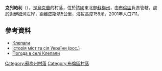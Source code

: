 {{coord|51|11|28|N|33|57|12|E|scale:100000_region:UA|display=title}}

'''克列帕利'''（{{lang-uk|Клепали}}），是[[烏克蘭|烏克蘭]]的村落，位於該國東北部[[蘇梅州|蘇梅州]]，由[[布倫區_(烏克蘭)|布倫區]]負責管轄，處於[[謝伊姆河|謝伊姆河]]左岸，距離[[皮斯基_(布倫區)|皮斯基]]5公里，海拔高度158米，2001年人口711。

==參考資料==
* [http://w1.c1.rada.gov.ua/pls/z7502/A005?rdat1=05.12.2011&rf7571=28752 Клепали]{{dead link|date=2017年11月 |bot=InternetArchiveBot |fix-attempted=yes }}
* [https://web.archive.org/web/20110103120832/http://www.igsu.org.ua/Sumskaja.obl/Burynskij.rajon/Klepaly.html Історія міст та сіл України (рос.)]
* [http://weather.in.ua/ua/symskaja/10657 Погода в селі Клепали] {{Wayback|url=http://weather.in.ua/ua/symskaja/10657 |date=20160305073944 }}

{{DEFAULTSORT:Клепали}}

[[Category:蘇梅州村落|Category:蘇梅州村落]]
[[Category:布倫區村落|Category:布倫區村落]]


{{Sumy-geo-stub}}